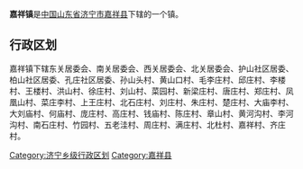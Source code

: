 '''嘉祥镇'''是[[中华人民共和国|中国]][[山东省|山东省]][[济宁市|济宁市]][[嘉祥县|嘉祥县]]下辖的一个镇。

== 行政区划 ==

嘉祥镇下辖东关居委会、南关居委会、西关居委会、北关居委会、护山社区居委、柏山社区居委、孔庄社区居委、孙山头村、黄山口村、毛李庄村、邱庄村、李楼村、王楼村、洪山村、徐庄村、刘山村、菜园村、新梁庄村、唐庄村、郑庄村、凤凰山村、菜庄李村、上王庄村、北石庄村、刘庄村、朱庄村、楚庄村、大庙李村、大刘庙村、何庙村、庞庄村、高庄村、钱庙村、陈庄村、章山村、黄河沟村、李河沟村、南石庄村、竹园村、五老洼村、周庄村、满庄村、北杜村、嘉祥村、齐庄村。

{{山东小作品}}
{{嘉祥县行政区划}}

[[Category:济宁乡级行政区划|Category:济宁乡级行政区划]]
[[Category:嘉祥县|Category:嘉祥县]]